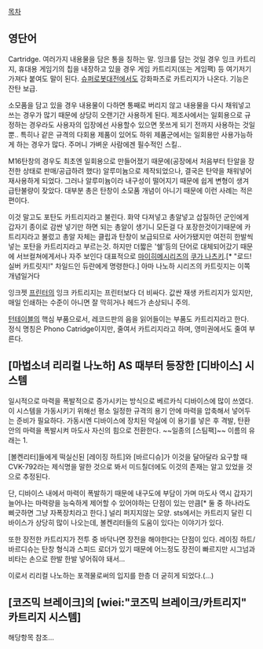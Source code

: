 [[목차]]
== 영단어 ==
Cartridge. 여러가지 내용물을 담은 통을 칭하는 말. 잉크를 담는 것일 경우 잉크 카트리지, 휴대용 게임기의 칩을 내장하고 있을 경우 게임 카트리지(또는 게임팩) 등 여기저기 가져다 붙여도 말이 된다. [[슈퍼로봇대전]]에서도 강화파츠로 카트리지가 나온다. 기능은 잔탄 보급.

소모품을 담고 있을 경우 내용물이 다하면 통째로 버리지 않고 내용물을 다시 채워넣고 쓰는 경우가 많기 때문에 상당히 오랜기간 사용하게 된다. 제조사에서는 일회용으로 규정하는 경우라도 사용자의 입장에선 사용할수 있으면 못쓰게 되기 전까지 사용하는 것일뿐.. 특히나 같은 규격의 다회용 제품이 있어도 하위 제품군에서는 일회용만 사용가능하게 하는 경우가 많다. 주머니 가벼운 사람에겐 필수적인 스킬..

M16탄창의 경우도 최초엔 일회용으로 만들어졌기 때문에(공장에서 처음부터 탄알을 장전한 상태로 판매/공급하려 했다) 알루미늄으로 제작되었으나, 결국은 탄약을 채워넣어 재사용하게 되었다. 그러나 알루미늄이라 내구성이 떨어지기 때문에 쉽게 변형이 생겨 급탄불량이 잦았다. 대부분 총은 탄창이 소모품 개념이 아니기 때문에 이런 사례는 적은 편이다.

이것 말고도 포탄도 카트리지라고 불린다. 화약 다져넣고 총알넣고 삽질하던 군인에게 갑자기 종이로 감싼 넣기만 하면 되는 총알이 생기니 모든걸 다 포장한것이기때문에 카트리지라고 불렀고 총알 자체는 클립과 탄창이 보급되므로 사어가됐지만 여전히 한발씩 넣는 포탄을 카트리지라고 부르는것. 하지만 더짧은 '쉘'등의 단어로 대체되어갔기 때문에 서브컬쳐에게서나 자주 보인다  대표적으로 [[마이히메]]시리즈의 [[쿠가 나츠키]].[* "로드! 실버 카트릿지!" 차일드인 듀란에게 명령한다.] 아마 나노하 시리즈의 카트릿지는 이쪽 개념일거다

잉크젯 [[프린터]]의 잉크 카트리지는 프린터보다 더 비싸다. 값싼 재생 카트리지가 있지만, 매일 인쇄하는 수준이 아니면 잘 막히거나 헤드가 손상되니 주의.

[[턴테이블]]의 핵심 부품으로서, 레코드판의 음을 읽어들이는 부품도 카트리지라고 한다. 정식 명칭은 Phono Catridge이지만, 줄여서 카트리지라고 하며, 영미권에서도 줄여 부른다.

== [마법소녀 리리컬 나노하] AS 때부터 등장한 [디바이스] 시스템 ==
일시적으로 마력을 폭발적으로 증가시키는 방식으로 베르카식 디바이스에 많이 쓰였다. 이 시스템을 가동시키기 위해선 평소 일정한 규격의 용기 안에 마력을 압축해서 넣어두는 준비가 필요하다. 가동시엔 디바이스에 장치된 약실에 이 용기를 넣은 후 격발, 탄환 안의 마력을 폭발시켜 마도사 자신의 힘으로 전환한다. ~~일종의 [스팀팩]~~ 이름의 유래는 1.

[볼켄리터]들에게 떡실신된 [레이징 하트]와 [바르디슈]가 이것을 달아달라 요구할 때 CVK-792라는 제식명을 말한 것으로 봐서 미드칠더에도 이것의 존재는 알고 있었을 것으로 추정된다.

단, 디바이스 내에서 마력이 폭발하기 때문에 내구도에 부담이 가며 마도사 역시 갑자기 늘어나는 마력량을 능숙하게 제어할 수 있어야하는 단점이 있는 만큼[* 둘 중 하나라도 삐긋하면 그냥 자폭장치라고 한다.] 널리 퍼지지않는 모양. sts에서는 카트리지 달린 디바이스가 상당히 많이 나오는데, 볼켄리터들의 도움이 있다는 이야기가 있다.

또한 장전한 카트리지가 전투 중 바닥나면 장전을 해야한다는 단점이 있다. 레이징 하트/바르디슈는 탄창 형식과 스피드 로더가 있기 때문에 어느정도 장전이 빠르지만 시그넘과 비타는 손으로 한발 한발 넣어줘야 돼서...

이로서 리리컬 나노하는 포격물로써의 입지를 한층 더 굳히게 되었다.(…)

== [코즈믹 브레이크]의 [wiei:"코즈믹 브레이크/카트리지" 카트리지 시스템] ==
해당항목 참조...
